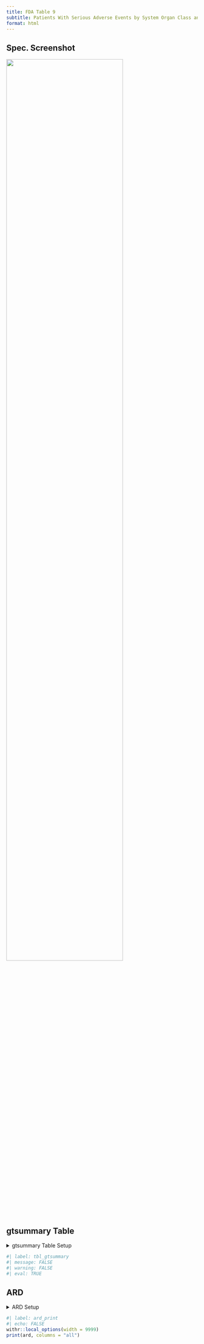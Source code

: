 ```yaml
---
title: FDA Table 9
subtitle: Patients With Serious Adverse Events by System Organ Class and Preferred Term, Safety Population, Pooled Analyses
format: html
---
```


::: panel-tabset
## Spec. Screenshot

![](../assets/images/screenshots/table_09.png){fig-align="center" width="78%"}

## gtsummary Table

<details>
  <summary>gtsummary Table Setup</summary>
```r
#| label: tbl_gtsummary
#| eval: FALSE
#| echo: TRUE

# Load Libraries & Data
library(gtsummary)

adsl <- random.cdisc.data::cadsl
adae <- random.cdisc.data::cadae


# filter data
adae <- adae %>%
  dplyr::filter(SAFFL == "Y", AESER == "Y")

# create table
tbl <- adae |>
  tbl_hierarchical(
    variables = c(AESOC, AEDECOD),
    by = ARM,
    id = USUBJID,
    denominator = adsl,
    overall_row = TRUE,
    label = "..ard_hierarchical_overall.." ~ "Any SAE"
  )
tbl
```
</details>

```r
#| label: tbl_gtsummary
#| message: FALSE
#| warning: FALSE
#| eval: TRUE
```

## ARD

<details>
  <summary>ARD Setup</summary>
```r
#| label: ard
#| echo: TRUE
#| message: FALSE
#| warning: FALSE 
#| result: 'hide'
ard <- gather_ard(tbl)
```
</details>

```r
#| label: ard_print
#| echo: FALSE
withr::local_options(width = 9999)
print(ard, columns = "all")
```
:::
